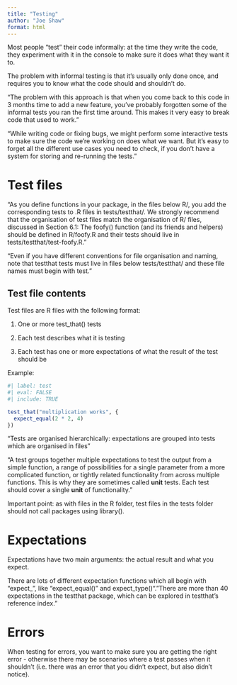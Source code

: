 ```yaml
---
title: "Testing"
author: "Joe Shaw"
format: html
---
```


Most people "test" their code informally: at the time they write the code, they experiment with it in the console to make sure it does what they want it to.

The problem with informal testing is that it's usually only done once, and requires you to know what the code should and shouldn't do.

"The problem with this approach is that when you come back to this code in 3 months time to add a new feature, you’ve probably forgotten some of the informal tests you ran the first time around. This makes it very easy to break code that used to work."

"While writing code or fixing bugs, we might perform some interactive tests to make sure the code we’re working on does what we want. But it’s easy to forget all the different use cases you need to check, if you don’t have a system for storing and re-running the tests."

# Test files

"As you define functions in your package, in the files below R/, you add the corresponding tests to .R files in tests/testthat/. We strongly recommend that the organisation of test files match the organisation of R/ files, discussed in Section 6.1: The foofy() function (and its friends and helpers) should be defined in R/foofy.R and their tests should live in tests/testthat/test-foofy.R."

"Even if you have different conventions for file organisation and naming, note that testthat tests must live in files below tests/testthat/ and these file names must begin with test."

## Test file contents

Test files are R files with the following format:

1. One or more test_that() tests

2. Each test describes what it is testing

3. Each test has one or more expectations of what the result of the test should be

Example:

```r
#| label: test
#| eval: FALSE
#| include: TRUE

test_that("multiplication works", {
  expect_equal(2 * 2, 4)
})

```

"Tests are organised hierarchically: expectations are grouped into tests which are organised in files"

"A test groups together multiple expectations to test the output from a simple function, a range of possibilities for a single parameter from a more complicated function, or tightly related functionality from across multiple functions. This is why they are sometimes called **unit** tests. Each test should cover a single **unit** of functionality."

Important point: as with files in the R folder, test files in the tests folder should not call packages using library().

# Expectations

Expectations have two main arguments: the actual result and what you expect.

There are lots of different expectation functions which all begin with "expect_", like "expect_equal()" and expect_type()". "There are more than 40 expectations in the testthat package, which can be explored in testthat’s reference index."

# Errors

When testing for errors, you want to make sure you are getting the right error - otherwise there may be scenarios where a test passes when it shouldn't (i.e. there was an error that you didn't expect, but also didn't notice).
